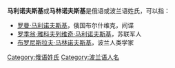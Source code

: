 '''马利诺夫斯基'''或'''马林诺夫斯基'''是俄语或波兰语姓氏，可以指：
*[[罗曼·马利诺夫斯基|罗曼·马利诺夫斯基]]，俄国布尔什维克，间谍
*[[罗季翁·雅科夫列维奇·马利诺夫斯基|罗季翁·雅科夫列维奇·马利诺夫斯基]]，苏联军人
*[[布罗尼斯拉夫·马林诺夫斯基|布罗尼斯拉夫·马林诺夫斯基]]，波兰人类学家

{{Disambiguation|Cat=六字姓氏消歧义}}
[[Category:俄语姓氏|Category:俄语姓氏]]
[[Category:波兰语人名|Category:波兰语人名]]